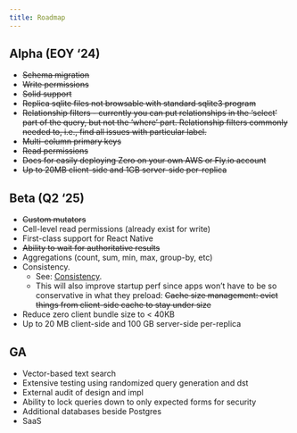 ```yaml
---
title: Roadmap
---
```


## Alpha (EOY ‘24)

- ~~Schema migration~~
- ~~Write permissions~~
- ~~Solid support~~
- ~~Replica sqlite files not browsable with standard sqlite3 program~~
- ~~Relationship filters - currently you can put relationships in the ‘select’ part of the query, but not the ‘where’ part. Relationship filters commonly needed to, i.e., find all issues with particular label.~~
- ~~Multi-column primary keys~~
- ~~Read permissions~~
- ~~Docs for easily deploying Zero on your own AWS or Fly.io account~~
- ~~Up to 20MB client-side and 1GB server-side per-replica~~

## Beta (Q2 ‘25)

- ~~Custom mutators~~
- Cell-level read permissions (already exist for write)
- First-class support for React Native
- ~~Ability to wait for authoritative results~~
- Aggregations (count, sum, min, max, group-by, etc)
- Consistency.
  - See: [Consistency](/docs/reading-data#consistency).
  - This will also improve startup perf since apps won’t have to be so conservative in what they preload:
    ~~Cache size management: evict things from client-side cache to stay under size~~
- Reduce zero client bundle size to < 40KB
- Up to 20 MB client-side and 100 GB server-side per-replica

## GA

- Vector-based text search
- Extensive testing using randomized query generation and dst
- External audit of design and impl
- Ability to lock queries down to only expected forms for security
- Additional databases beside Postgres
- SaaS
